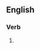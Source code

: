==English==

===Verb===
{{head|en|present participle}}

# {{present participle of|demagnetise|lang=en|nocat=1}}